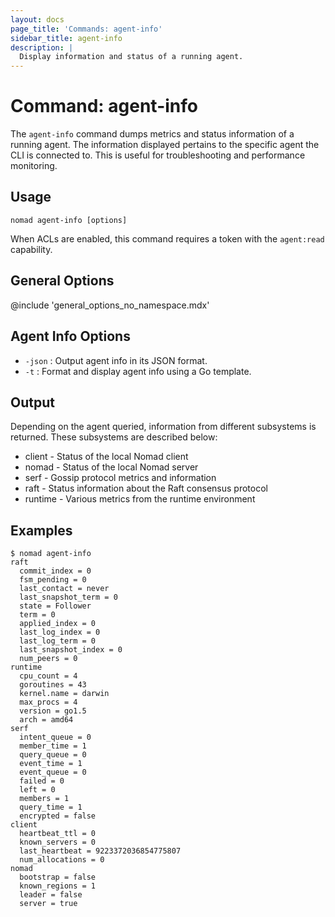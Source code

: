 ```yaml
---
layout: docs
page_title: 'Commands: agent-info'
sidebar_title: agent-info
description: |
  Display information and status of a running agent.
---
```


# Command: agent-info

The `agent-info` command dumps metrics and status information of a running
agent. The information displayed pertains to the specific agent the CLI
is connected to. This is useful for troubleshooting and performance monitoring.

## Usage

```plaintext
nomad agent-info [options]
```

When ACLs are enabled, this command requires a token with the `agent:read`
capability.

## General Options

@include 'general_options_no_namespace.mdx'

## Agent Info Options

- `-json` : Output agent info in its JSON format.
- `-t` : Format and display agent info using a Go template.

## Output

Depending on the agent queried, information from different subsystems is
returned. These subsystems are described below:

- client - Status of the local Nomad client
- nomad - Status of the local Nomad server
- serf - Gossip protocol metrics and information
- raft - Status information about the Raft consensus protocol
- runtime - Various metrics from the runtime environment

## Examples

```shell-session
$ nomad agent-info
raft
  commit_index = 0
  fsm_pending = 0
  last_contact = never
  last_snapshot_term = 0
  state = Follower
  term = 0
  applied_index = 0
  last_log_index = 0
  last_log_term = 0
  last_snapshot_index = 0
  num_peers = 0
runtime
  cpu_count = 4
  goroutines = 43
  kernel.name = darwin
  max_procs = 4
  version = go1.5
  arch = amd64
serf
  intent_queue = 0
  member_time = 1
  query_queue = 0
  event_time = 1
  event_queue = 0
  failed = 0
  left = 0
  members = 1
  query_time = 1
  encrypted = false
client
  heartbeat_ttl = 0
  known_servers = 0
  last_heartbeat = 9223372036854775807
  num_allocations = 0
nomad
  bootstrap = false
  known_regions = 1
  leader = false
  server = true
```

